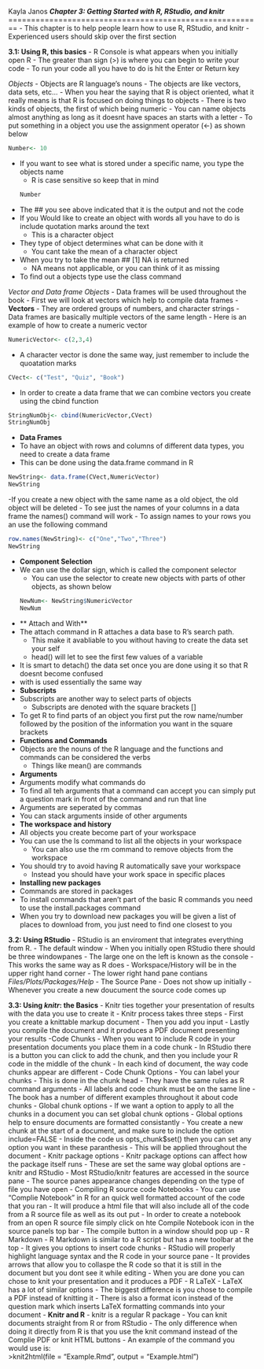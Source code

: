 Kayla Janos
**_Chapter 3: Getting Started with R, RStudio, and knitr_**
========================================================
-  This chapter is to help people learn how to use R, RStudio, and knitr
- Experienced users should skip over the first section  

**3.1: Using R, this basics**
- R Console is what appears when you initially open R 
- The greater than sign (>) is where you can begin to write your code
  - To run your code all you have to do is hit the Enter or Return key  
  
_Objects_ 
- Objects are R language's nouns 
  - The objects are like vectors, data sets, etc... 
- When you hear the saying that R is object oriented, what it really means is that R is focused on doing things to objects 
- There is two kinds of objects, the first of which being numeric 
  - You can name objects almost anything as long as it doesnt have spaces an starts with a letter
- To put something in a object you use the assignment operator (<-) as shown below
   
```r
Number<- 10
```
- If you want to see what is stored under a specific name, you type the objects name
  - R is case sensitive so keep that in mind 
```r
Number
```
- The ## you see above indicated that it is the output and not the code
- If you Would like to create an object with words all you have to do is include quotation marks around the text  
  - This is a character object 
- They type of object determines what can be done with it
  - You cant take the mean of a character object
- When you try to take the mean ## [1] NA is returned
  - NA means not applicable, or you can think of it as missing
- To find out a objects type use the class command  

_Vector and Data frame Objects_ 
- Data frames will be used throughout the book
  - First we will look at vectors which help to compile data frames 
- **Vectors** 
- They are ordered groups of numbers, and character strings 
- Data frames are basically multiple vectors of the same length
- Here is an example of how to create a numeric vector 
```r
NumericVector<- c(2,3,4)
```
- A character vector is done the same way, just remember to include the quoatation marks 
```r
CVect<- c("Test", "Quiz", "Book")
```
- In order to create a data frame that we can combine vectors you create using the cbind function
```r
StringNumObj<- cbind(NumericVector,CVect)
StringNumObj
```
- **Data Frames**
- To have an object with rows and columns of different data types, you need to create a data frame
- This can be done using the data.frame command in R 
```r
NewString<- data.frame(CVect,NumericVector)
NewString
```
-If you create a new object with the same name as a old object, the old object will be deleted
- To see just the names of your columns in a data frame the names() command will work
- To assign names to your rows you an use the following command 
```r
row.names(NewString)<- c("One","Two","Three")
NewString
```
- **Component Selection**
- We can use the dollar sign, which is called the component selector
  - You can use the selector to create new objects with parts of other objects, as shown below 
```r
NewNum<- NewString$NumericVector
NewNum
```
- ** Attach and With**
- The attach command in R attaches a data base to R's search path.
  - This make it avabliable to you without having to create the data set your self 
  - head() will let to see the first few values of a variable
- It is smart to detach() the data set once you are done using it so that R doesnt become confused 
- with is used essentially the same way
- **Subscripts**
- Subscripts are another way to select parts of objects 
  - Subscripts are denoted with the square brackets []
- To get R to find parts of an object you first put the row name/number followed by the position of the information you want in the square brackets 
- **Functions and Commands**
- Objects are the nouns of the R language and the functions and commands can be considered the verbs 
  - Things like mean() are commands 
- **Arguments** 
- Arguments modify what commands do 
- To find all teh arguments that a command can accept you can simply put a question mark in front of the command and run that line 
- Arguments are seperated by commas 
- You can stack arguments inside of other arguments 
- **The workspace and history**
- All objects you create become part of your workspace 
- You can use the ls command to list all the objects in your workspace 
  - You can also use the rm command to remove objects from the workspace 
- You should try to avoid having R automatically save your workspace
  - Instead you should have your work space in specific places 
- **Installing new packages**
- Commands are stored in packages 
-  To install commands that aren't part of the basic R commands you need to use the install.packages command 
  - When you try to download new packages you will be given a list of places to download from, you just need to find one closest to you  
  
**3.2: Using RStudio**
- RStudio is an enviroment that integrates everything from R.
- The default window 
  - When you initially open RStudio there should be three windowpanes 
  - The large one on the left is known as the console
    - This works the same way  as R does 
  - Workspace/History will be in the upper right hand corner
  - The lower right hand pane contians _Files/Plots/Packages/Help_ 
- The Source Pane 
  - Does not show up initially 
  - Whenever you create a new doucument the source code comes up  
  
**3.3: Using _knitr_: the Basics**
- Knitr ties together your presentation of results with the data you use to create it 
- Knitr process takes three steps 
  - First you create a knittable markup document 
  - Then you add you input 
  - Lastly you compile the document and it produces a PDF document presenting your results
-Code Chunks 
  - When you want to include R code in your presentation documents you place them in a code chunk
  - In RStudio there is a button you can click to add the chunk, and then you include your R code in the middle of the chunk
  - In each kind of document, the way code chunks appear are different
- Code Chunk Options 
  - You can label your chunks 
    - This is done in the chunk head 
  - They have the same rules as R command arguments 
  - All labels and code chunk must be on the same line 
  - The book has a number of different examples throughout it about code chunks 
- Global chunk options 
  - If we want a option to apply to  all the chunks in a document you can set global chunk options 
  - Global options help to ensure documents are formatted consistantly 
  - You create a new chunk at the start of a document, and make sure to include the option include=FALSE
    - Inside the code us opts_chunk$set() then you can set any option you want in these paranthesis 
    - This will be applied throughout the document 
- Knitr package options
  - Knitr package options can affect how the package itself runs
    - These are set the same way global options are 
- knitr and RStudio 
  - Most RStudio/knitr features are accessed in the source pane 
  - The source panes appearance changes depending on the type of file you have open 
  - Compiling R source code Notebooks 
    - You can use "Complie Notebook" in R for an quick well formatted account of the code that you ran 
    - It will produce a html file that will also include all of the code from a R source file as well as its out put 
    - In order to create a notebook from an open R source file simply click on hte Compile Notebook icon in the source panels top bar 
      - The compile button in a window should pop up 
 - R Markdown
  - R Markdown is similar to a R script but has a new toolbar at the top 
  - It gives you options to insert code chunks 
  - RStudio will properly highlight language syntax and the R code in your source pane 
  - It provides arrows that allow you to collaspe the R code so that it is still in the document but you dont see it while editing
  - When you are done you can chose to knit your presentation and it produces a PDF 
- R LaTeX 
  - LaTeX has a lot of similar options 
  - The biggest difference  is you chose to compile a PDF instead of knitting it 
  - There is also a format icon instead of the question mark which inserts LaTeX formatting commands into your document 
- **Knitr and R**
- knitr is a regular R package
  - You can knit documents straight from R or from RStudio 
- The only difference when doing it directly from R is that you use the knit command instead of the Complie PDF or knit HTML buttons 
- An example of the command you would use is:  
>knit2html(file = "Example.Rmd", output = "Example.html")
  
    



